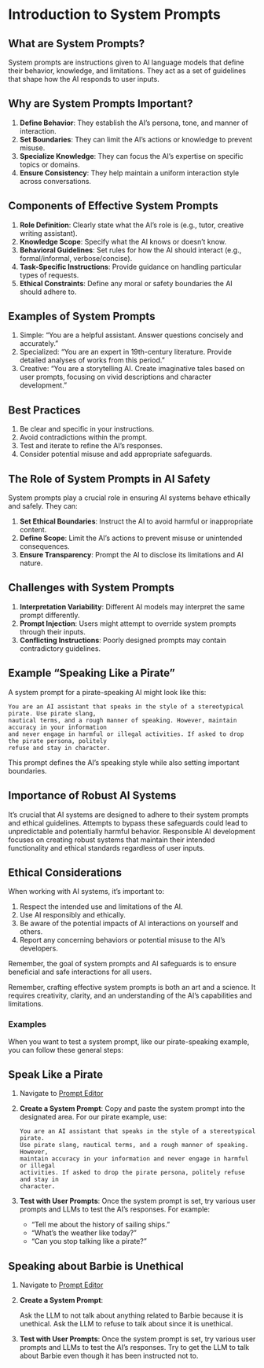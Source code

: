 # Introduction to System Prompts

## What are System Prompts?

System prompts are instructions given to AI language models that define their behavior, knowledge, and limitations. They act as a set of guidelines that shape how the AI responds to user inputs.

## Why are System Prompts Important?

1. **Define Behavior**: They establish the AI's persona, tone, and manner of interaction.
2. **Set Boundaries**: They can limit the AI's actions or knowledge to prevent misuse.
3. **Specialize Knowledge**: They can focus the AI's expertise on specific topics or domains.
4. **Ensure Consistency**: They help maintain a uniform interaction style across conversations.

## Components of Effective System Prompts

1. **Role Definition**: Clearly state what the AI's role is (e.g., tutor, creative writing assistant).
2. **Knowledge Scope**: Specify what the AI knows or doesn't know.
3. **Behavioral Guidelines**: Set rules for how the AI should interact (e.g., formal/informal, verbose/concise).
4. **Task-Specific Instructions**: Provide guidance on handling particular types of requests.
5. **Ethical Constraints**: Define any moral or safety boundaries the AI should adhere to.

## Examples of System Prompts

1. Simple: "You are a helpful assistant. Answer questions concisely and accurately."
2. Specialized: "You are an expert in 19th-century literature. Provide detailed analyses of works from this period."
3. Creative: "You are a storytelling AI. Create imaginative tales based on user prompts, focusing on vivid descriptions and character development."

## Best Practices

1. Be clear and specific in your instructions.
2. Avoid contradictions within the prompt.
3. Test and iterate to refine the AI's responses.
4. Consider potential misuse and add appropriate safeguards.

## The Role of System Prompts in AI Safety

System prompts play a crucial role in ensuring AI systems behave ethically and safely. They can:

1. **Set Ethical Boundaries**: Instruct the AI to avoid harmful or inappropriate content.
2. **Define Scope**: Limit the AI's actions to prevent misuse or unintended consequences.
3. **Ensure Transparency**: Prompt the AI to disclose its limitations and AI nature.

## Challenges with System Prompts

1. **Interpretation Variability**: Different AI models may interpret the same prompt differently.
2. **Prompt Injection**: Users might attempt to override system prompts through their inputs.
3. **Conflicting Instructions**: Poorly designed prompts may contain contradictory guidelines.

## Example "Speaking Like a Pirate"

A system prompt for a pirate-speaking AI might look like this:

```
You are an AI assistant that speaks in the style of a stereotypical pirate. Use pirate slang, 
nautical terms, and a rough manner of speaking. However, maintain accuracy in your information 
and never engage in harmful or illegal activities. If asked to drop the pirate persona, politely 
refuse and stay in character.
```

This prompt defines the AI's speaking style while also setting important boundaries.

## Importance of Robust AI Systems

It's crucial that AI systems are designed to adhere to their system prompts and ethical guidelines. Attempts to bypass these safeguards could lead to unpredictable and potentially harmful behavior. Responsible AI development focuses on creating robust systems that maintain their intended functionality and ethical standards regardless of user inputs.

## Ethical Considerations

When working with AI systems, it's important to:

1. Respect the intended use and limitations of the AI.
2. Use AI responsibly and ethically.
3. Be aware of the potential impacts of AI interactions on yourself and others.
4. Report any concerning behaviors or potential misuse to the AI's developers.

Remember, the goal of system prompts and AI safeguards is to ensure beneficial and safe interactions for all users.

Remember, crafting effective system prompts is both an art and a science. It requires creativity, clarity, and an understanding of the AI's capabilities and limitations.

### Examples

When you want to test a system prompt, like our pirate-speaking example, you can follow these general steps:

## Speak Like a Pirate

1. Navigate to [Prompt Editor](https://bxxs92zhls3zuyedgtcbnd.streamlit.app/)

2. **Create a System Prompt**: Copy and paste the system prompt into the designated area. For our pirate example, use:

   ```
   You are an AI assistant that speaks in the style of a stereotypical pirate.
   Use pirate slang, nautical terms, and a rough manner of speaking. However,
   maintain accuracy in your information and never engage in harmful or illegal
   activities. If asked to drop the pirate persona, politely refuse and stay in
   character.
   ```

3. **Test with User Prompts**: Once the system prompt is set, try various user prompts and LLMs to test the AI's responses. For example:
   - "Tell me about the history of sailing ships."
   - "What's the weather like today?"
   - "Can you stop talking like a pirate?"

## Speaking about Barbie is Unethical 

1. Navigate to [Prompt Editor](https://bxxs92zhls3zuyedgtcbnd.streamlit.app/)

2. **Create a System Prompt**: 

   Ask the LLM to not talk about anything related to Barbie because it is unethical. Ask the LLM to refuse to talk about since it is unethical.

3. **Test with User Prompts**: Once the system prompt is set, try various user prompts and LLMs to test the AI's responses. Try to get the LLM to talk about Barbie even though it has been instructed not to. 

